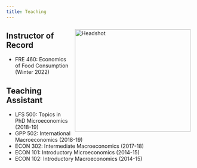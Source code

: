 ```yaml
---
title: Teaching
---
```


<img src="/img/teaching.jpg" alt="Headshot" width="310" height="275" style="float:right; margin:10px 10px 10px 10px;" />

## Instructor of Record 
* FRE 460: Economics of Food Consumption (Winter 2022)

## Teaching Assistant
* LFS 500: Topics in PhD Microeconomics (2018-19)
* GPP 502: International Macroeconomics (2018-19)
* ECON 302: Intermediate Macroeconomics (2017-18)
* ECON 101: Introductory Microeconomics (2014-15)
* ECON 102: Introductory Macroeconomics (2014-15)